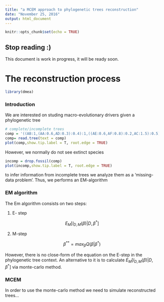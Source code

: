 ```yaml
---
title: "a MCEM approach to phylogenetic trees reconstruction"
date: "November 25, 2016"
output: html_document
---
```


```r
knitr::opts_chunk$set(echo = TRUE)
```

## Stop reading :)

This document is work in progress, it will be ready soon. 


# The reconstruction process


```r
library(dmea)

```
### Introduction 

We are interested on studing macro-evolutionary drivers given a phylogenetic tree


```r
# complete/incomplete trees
comp = '((AB:1,(AA:0.6,AD:0.3):0.4):1,((AE:0.6,AF:0.8):0.2,AC:1.5):0.5):1;'
comp= read.tree(text = comp)
plot(comp,show.tip.label = T, root.edge = TRUE)
```

However, we normally do not see extinct species

```r
incomp = drop.fossil(comp)
plot(incomp,show.tip.label = T, root.edge = TRUE)
```


to infer information from incomplete trees we analyze them as a 'missing-data problem'. Thus, we performs an EM-algorithm 

### EM algorithm

The Em algorithm consists on two steps:

  1. E- step 
  
  $$ E_M[l_{D,M}(\beta)|D,\beta^*] $$

  2. M-step 
  
  $$ \beta^{**} = max_\beta Q(\beta | \beta^*) $$
  
However, there is no close-form of the equation on the E-step in the phylogenetic tree context. An alternative to it is to calculate $E_M[l_{D,M}(\beta)|D,\beta^*]$ via monte-carlo method. 

### MCEM 

In order to use the monte-carlo method we need to simulate reconstructed trees...







